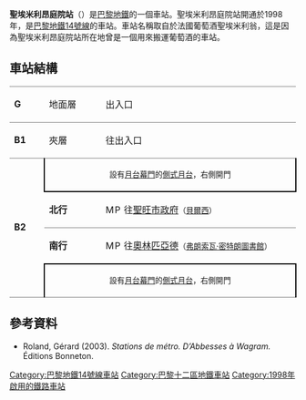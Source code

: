 {{expand|time=2016-03-09T03:20:32+00:00}}
{{no footnotes|time=2016-03-09T03:20:32+00:00}}
{{Infobox station
| name                = 聖埃米利昂庭院站
| symbol_location     = paris
| symbol              = m
| symbol2             = 
| type                = [[巴黎地鐵|巴黎地鐵]]車站
| image               = [[File:Metro_de_Paris_-_Ligne_14_-_Cour_Saint-Emilion_03.jpg|275px]]
| alt                 = 
| caption             = 
| other_name          = 
| address             = [[巴黎十二區|巴黎十二區]]
| borough             = [[法蘭西島|法蘭西島]]
| country             = 法國
| iso_region          = FR_scale:2000
| coordinates_display = title
| coordinates_format  = dms
| latd  = 48.834| latm  = | lats  = | latNS  = 
| longd = 2.386| longm = | longs = | longEW = 
| coordinates         = 
| owned               = [[RATP|RATP]]
| operator            = [[RATP|RATP]]
| line                = 
| disabled            = yes
| zone                = 1
| opened              = {{Start-date|1998-10-15}}
| closed              = <!-- {{End date|YYYY|MM|DD|df=y}} -->
| services            = 
| map_type            = France Paris
}}
'''聖埃米利昂庭院站'''（{{lang-fr|Cour Saint-Émilion}}）是[[巴黎地鐵|巴黎地鐵]]的一個車站。聖埃米利昂庭院站開通於1998年，是[[巴黎地鐵14號線|巴黎地鐵14號線]]的車站。車站名稱取自於法國葡萄酒聖埃米利翁，這是因為聖埃米利昂庭院站所在地曾是一個用來搬運葡萄酒的車站。

== 車站結構 ==
{| border=0 cellspacing=0 cellpadding=3
|style="border-top:solid 1px gray;" width=50 valign=top|'''G'''
|style="border-top:solid 1px gray;" width=100 valign=top|地面層
|style="border-top:solid 1px gray;" width=400 valign=top|出入口
|-
|style="border-top:solid 1px gray;" width=50 valign=top|'''B1'''
|style="border-top:solid 1px gray;" width=100 valign=top|夾層
|style="border-top:solid 1px gray;" width=400 valign=top|往出入口
|-
|style="border-top:solid 1px gray;border-bottom:solid 1px gray;" width=50 rowspan=4 valign=top|'''B2'''
|style="border-top:solid 1px gray;border-right:solid 2px black;border-left:solid 2px black;border-bottom:solid 2px black;" colspan=2|<center><small>設有[[月台幕門|月台幕門]]的[[側式月台|側式月台]]，右側開門</small></center>
|-
|style="border-bottom:solid 1px gray;" width=100|'''北行'''
|style="border-bottom:solid 1px gray;" width=390|{{arrow|L}} [[File:Metro-M.svg|16x16px]][[File:Paris_Metro_14.svg|16x16px]]往[[聖旺市政府站|聖旺市政府]]<small>（[[貝爾西站|貝爾西]]）</small>
|-
|'''南行'''
|{{arrow|R}} [[File:Metro-M.svg|16x16px]][[File:Paris_Metro_14.svg|16x16px]]往[[奧林匹亞德站|奧林匹亞德]]<small>（[[弗朗索瓦·密特朗圖書館站_(巴黎地鐵)|弗朗索瓦·密特朗圖書館]]）</small>
|-
|style="border-top:solid 2px black;border-right:solid 2px black;border-left:solid 2px black;border-bottom:solid 1px gray;" colspan=2|<center><small>設有[[月台幕門|月台幕門]]的[[側式月台|側式月台]]，右側開門</small></center>
|}
{{commons category|Cour Saint-Émilion (Paris Metro)}}

==參考資料==
*Roland, Gérard (2003). ''Stations de métro. D’Abbesses à Wagram.'' Éditions Bonneton.
{{巴黎地鐵14號線}}
{{DEFAULTSORT:Cour Saint-Émilion}}
[[Category:巴黎地鐵14號線車站|Category:巴黎地鐵14號線車站]]
[[Category:巴黎十二區地鐵車站|Category:巴黎十二區地鐵車站]]
[[Category:1998年啟用的鐵路車站|Category:1998年啟用的鐵路車站]]